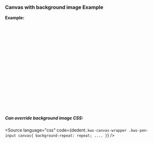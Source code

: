 
<Version />

<Meta of={Stories} />
<Canvas of={Stories.Main} />

### Canvas with background image Example


**Example:**

```html

  <Canvas
    bind:image
    active_tool="Pen"
    {width}
    {tools}
    {background_image}
  />
    
<script>
  import { Canvas, Pen, Eraser } from '@kws3/ui';
  
  let let width = "350px";
  let height='250px';
  let background_image = "/images/canvas_bg.png";

  let tools = {Pen, Eraser};

</script>
```

##### Can override background image CSS:

<Source
  language="css"
  code={dedent`
    .kws-canvas-wrapper .kws-pen-input canvas{
      background-repeat: repeat;
      ....
    }
  `}
/>

